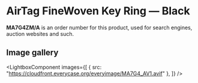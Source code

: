 
# AirTag FineWoven Key Ring — Black

<Callout type='info' emoji='👉🏻'>**MA7G4ZM/A** is an order number for this product, used for search engines, auction websites and such.</Callout>

## Image gallery

<LightboxComponent
    images={[
      { src: "https://cloudfront.everycase.org/everyimage/MA7G4_AV1.avif" },
    ]}
  />
